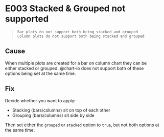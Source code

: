 
<Meta title="Errors & Warnings/Errors/E003" />

# E003 Stacked & Grouped not supported

> `Bar plots do not support both being stacked and grouped`  
> `Column plots do not support both being stacked and grouped`

## Cause

When multiple plots are created for a bar on column chart they can be either stacked or grouped. @chart-io does not support both of these options being set at the same time.

## Fix

Decide whether you want to apply:

-   Stacking (bars/columns) sit on top of each other
-   Grouping (bars/columns) sit side by side

Then set either the `grouped` or `stacked` option to `true`, but not both options at the same time.
